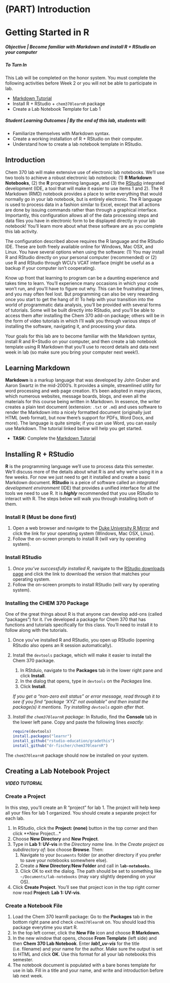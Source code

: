 # (PART) Introduction {-}

# Getting Started in R

##### **Objective** | Become familiar with Markdown and install R + RStudio on your computer {-}

##### **To Turn In**  {-}

This Lab will be completed on the honor system.  You must complete the following activities before Week 2 or you will not be able to participate in lab.

- [Markdown Tutorial](https://www.markdowntutorial.com/)
- Install R + RStudio + `chem370learnR` package
- Create a Lab Notebook Template for Lab 1

##### **Student Learning Outcomes** | *By the end of this lab, students will:*   {-}

  - Familiarize themselves with Markdown syntax.
  - Create a working installation of R + RStudio on their computer.
  - Understand how to create a lab notebook template in RStudio.

## Introduction {#r-intro -}

Chem 370 lab will make extensive use of electronic lab notebooks.  We'll use two tools to achieve a robust electronic lab notebook: (1) **R Markdown Notebooks**, (2) the **R** programming language, and (3) the [RStudio](https://www.google.com/url?sa=t&rct=j&q=&esrc=s&source=web&cd=&cad=rja&uact=8&ved=2ahUKEwictpuN2IvqAhVtl3IEHUhSCUUQFjAAegQIAhAC&url=https%3A%2F%2Frstudio.com%2F&usg=AOvVaw2mM_qCjo878d2q5bcC0XUS) integrated development (IDE, a tool that will make it easier to use items 1 and 2).  The R Markdown (RMD) notebook provides a place to write everything that would normally go in your lab notebook, but is entirely electronic.  The R language is used to process data in a fashion similar to Excel, except that all actions are done by issuing commands rather than through a graphical interface.  Importantly, this configuration allows all of the data processing steps and data files you have in electronic form to be displayed directly in your lab notebook!  You'll learn more about what these software are as you complete this lab activity.

The configuration described above requires the R language and the RStudio IDE.  These are both freely available online for Windows, Mac OSX, and Linux.  You have several options when using the software: (1) You may install R and RStudio directly on your personal computer (recommended) or (2) use R and RStudio through WCU’s VCAT interface (might be useful as a backup if your computer isn't cooperating). 

Know up front that learning to program can be a daunting experience and takes time to learn.  You'll experience many occasions in which your code won't run, and you'll have to figure out why.  This can be frustrating at times, and you may often feel lost.  But programming can also be very rewarding once you start to get the hang of it!  To help with your transition into the world of programmatic data analysis, you'll be provided with several forms of tutorials.  Some will be built directly into RStudio, and you'll be able to access them after installing the Chem 370 add-on package; others will be in the form of video tutorials in which I'll walk you through various steps of installing the software, navigating it, and processing your data.

Your goals for this lab are to become familiar with the Markdown syntax, install R and R+Studio on your computer, and then create a lab notebook template using R Markdown that you'll use to record details and data next week in lab (so make sure you bring your computer next week!).

## Learning Markdown {#learning-markdown}

**Markdown** is a markup language that was developed by John Gruber and Aaron Swartz in the mid-2000's.  It provides a simple, streamlined utility for word processing and web page creation.  It's been adopted in many places, which numerous websites, message boards, blogs, and even all the materials for this course being written in Markdown.  In essence, the writer creates a plain text document (extension: `.txt` or `.md`) and uses software to render the Markdown into a nicely formatted document (originally just HTML (web format), but now there's support for PDFs, Word Docs, and more).  The language is quite simple; if you can use Word, you can easily use Markdown.  The tutorial linked below will help you get started.

- **TASK:** Complete the [Markdown Tutorial](https://www.markdowntutorial.com/)

## Installing R + RStudio {#install-r}

**R** is the programming language we'll use to process data this semester.  We'll discuss more of the details about what R is and why we're using it in a few weeks.  For now we just need to get it installed and create a basic Markdown document.  **RStudio** is a peice of software called an *integrated development environment* (IDE) that provides a unified interface for all the tools we need to use R.  It is ***highly*** recommended that you use RStudio to interact with R.  The steps below will walk you through installing both of them.

### Install R (Must be done first)

1. Open a web browser and navigate to the [Duke University R Mirror](http://archive.linux.duke.edu/cran/) and click the link for your operating system (Windows, Mac OSX, Linux).  
2. Follow the on-screen prompts to install R (will vary by operating system).

### Install RStudio

1. *Once you've successfully installed R*, navigate to the [RStudio downloads page](https://rstudio.com/products/rstudio/download/#download) and click the link to download the version that matches your operating system.  
2. Follow the on-screen prompts to install RStudio (will vary by operating system).

### Installing the CHEM 370 Package {#installing-c370-package}

One of the great things about R is that anyone can develop add-ons (called "packages") for it.  I've developed a package for Chem 370 that has functions and tutorials specifically for this class.  You'll need to install it to follow along with the tutorials.

1. Once you've installed R and RStudio, you open up RStudio (opening RStudio also opens an R session automatically).  
1. Install the `devtools` package, which will make it easier to install the Chem 370 package.
    1. In RStduio, navigate to the **Packages** tab in the lower right pane and click **Install**.
    1. In the dialog that opens, type in `devtools` on the *Packages* line.
    1. Click **Install**.
    
    *If you get a "non-zero exit status" or error message, read through it to see if you find "package 'XYZ' not available" and then install the package(s) it mentions.  Try installing `devtools` again after that.* 
    
1. *Install the `chem370learnR` package*: In Rstudio, find the **Console** tab in the lower left pane.  Copy and paste the following lines *exactly*:
      
      ```r
      require(devtools)
      install.packages("learnr")
      install_github("rstudio-education/gradethis")
      install_github("dr-fischer/chem370learnR")
      ```
      
The `chem370learnR` package should now be installed on your system.

## Creating a Lab Notebook Project {#create-lab-notebook}

***VIDEO TUTORIAL***

### Create a Project

In this step, you'll create an R "project" for lab 1.  The project will help keep all your files for lab 1 organized.  You should create a separate project for each lab.

1. In RStudio, click the **Project: (none)** button in the top corner and then click **New Project...*
1. Choose **New Directory** and **New Project**.
1. Type in **Lab 1: UV-vis** in the *Directory name* line.  In the *Create project as subdirectory of:* box choose **Browse**.  Then:
    1. Navigate to your `Documents` folder (or another directory if you prefer to save your notebooks somewhere else).
    1. Create a **New Directory**/**New Folder** and call in **`lab-notebooks`**.
    1. Click OK to exit the dialog.  The path should be set to something like `~/Documents/lab-notebooks` (may vary slightly depending on your OS).
1. Click **Create Project**.  You'll see that project icon in the top right corner now read **Project: Lab 1: UV-vis**.

### Create a Notebook File

1. Load the Chem 370 learnR package: Go to the **Packages** tab in the bottom right pane and check `chem370learnR` on.  You should load this package everytime you start R.
1. In the top left corner, click the **New File** icon and choose **R Markdown**.
1. In the new window that opens, choose **From Template** (left side) and then **Chem 370 Lab Notebook**. Enter ***lab1_uv-vis*** for the title (i.e. filename) and your name for the author.  Make sure the output is set to HTML and click **OK**.  Use this format for all your lab notebooks this semester.
1. The notebook document is populated with a bare bones template for use in lab.  Fill in a title and your name, and write and introduction before lab next week.

